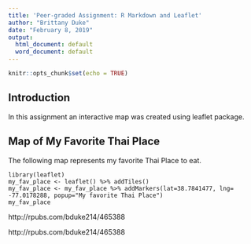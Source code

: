 ```yaml
---
title: 'Peer-graded Assignment: R Markdown and Leaflet'
author: "Brittany Duke"
date: "February 8, 2019"
output:
  html_document: default
  word_document: default
---
```


```r
knitr::opts_chunk$set(echo = TRUE)
```

## Introduction

In this assignment an interactive map was created using leaflet package.

## Map of My Favorite Thai Place

The following map represents my favorite Thai Place to eat. 

```
library(leaflet)
my_fav_place <- leaflet() %>% addTiles() 
my_fav_place <- my_fav_place %>% addMarkers(lat=38.7841477, lng= -77.0178288, popup="My favorite Thai Place")
my_fav_place

```
http://rpubs.com/bduke214/465388

http://rpubs.com/bduke214/465388
